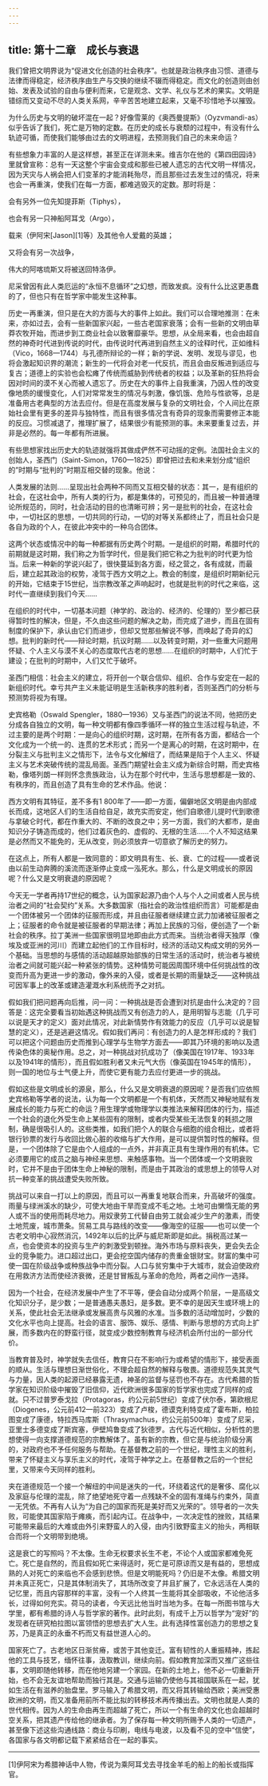 ```yaml
---
---
---
```

title: 第十二章　成长与衰退
---




我们曾把文明界说为“促进文化创造的社会秩序”。也就是政治秩序由习惯、道德与法律而得稳定，经济秩序由生产与交换的继续不辍而得稳定。而文化的创造则由创始、发表及试验的自由与便利而来，它是观念、文学、礼仪与艺术的果实。文明是错综而又变动不尽的人类关系网，辛辛苦苦地建立起来，又毫不珍惜地予以摧毁。

为什么历史与文明的破坏混在一起？好像雪莱的《奥西曼提斯》（Oyzvmandi-as）似乎告诉了我们，死亡是万物的定数。在历史的成长与衰颓的过程中，有没有什么轨迹可循，而使我们能够由过去的文明进程，去预测我们自己的未来命运？

有些想象力丰富的人是这样想，甚至正在详测未来。维吉尔在他的《第四田园诗》里就曾宣称：总有一天这整个宇宙会变成和那些已被人遗忘的古代文明一样情况，因为天灾与人祸会把人们变革的才能消耗殆尽，而且那些过去发生过的情况，将来也会一再重演，使我们在每一方面，都难逃毁灭的定数。那时将是：

会有另外一位先知提菲斯（Tiphys），

也会有另一只神船阿耳戈（Argo），

载来（伊阿宋[Jason][1]等）及其他令人爱戴的英雄；

又将会有另一次战争，

伟大的阿喀琉斯又将被送回特洛伊。



尼采曾因有此人类厄运的“永恒不息循环”之幻想，而致发疯。没有什么比这更愚蠢的了，但也只有在哲学家中能发生这种事。

历史一再重演，但只是在大的方面与大的事件上如此。我们可以合理地推测：在未来，亦如过去，会有一些新国家兴起，一些古老国家衰落；会有一些新的文明由草莽农牧开始，而进步到工商业社会以致奢靡豪华。思想，从全局来看，也会由超自然的神奇时代进到传说的时代，由传说时代再进到自然主义的诠释时代，正如维科（Vico，1668—1744）与孔德所辩论的一样；新的学说、发明、发现与谬见，也将会激起知识界的潮流；新生的一代将会对老一代反抗，而且会由反叛进到适应与复古；道德上的实验也会松瘫了传统而威胁到传统者的权益；以及革新的狂热将会因对时间的漠不关心而被人遗忘了。历史在大的事件上自我重演，乃因人性的改变像地质的缓慢变化，人们对常常发生的情况与刺激，像饥饿、危险与性欲等，总是准备用古老典型的方法去应付。但是在高度发展与复杂的文明社会，个人间比在原始社会里有更多的差异与独特性，而且有很多情况含有奇异的现象而需要修正本能的反应。习惯减退了，推理扩展了，结果很少有能预测的事。未来要重复过去，并非是必然的。每一年都有所进展。

有些思想家找出历史大的轨迹就强将其做成俨然不可动摇的定例。法国社会主义的创始人，圣西门（Saint-Simon，1760—1825）即曾把过去和未来划分成“组织的”时期与“批判的”时期互相交替的现象。他说：

人类发展的法则……呈现出社会两种不同而又互相交替的状态：其一，是有组织的社会，在这社会中，所有人类的行为，都是集体的，可预见的，而且被一种普通理论所规范的，同时，社会活动的目的也清晰可辨；另一是批判的社会，在这社会中，一切社区的思想，一切共同的行动，一切的对等关系都终止了，而且社会只是各自为政的个人，在彼此冲突中的一种乌合团体。

这两个状态或情况中的每一种都据有历史两个时期。一是组织的时期，希腊时代的前期就是这时期，我们称之为哲学时代，但是我们把它称之为批判的时代更为恰当。后来一种新的学说兴起了，很快蔓延到各方面，经之营之，各有成就，而最后，建立起其政治的权势，凌驾于西方文明之上。教会的制度，是组织时期新纪元的开始，它结束于15世纪，当宗教改革之声响起时，也就是批判的时代之来临，这时代一直继续到我们今天……

在组织的时代中，一切基本问题（神学的、政治的、经济的、伦理的）至少都已获得暂时性的解决，但是，不久由这些问题的解决之助，而完成了进步，而且在固有制度的保护下，承认由它们而进步，但却又觉那些解说不够，而唤起了奇异的幻想。批判的新时代——辩论时期，抗议时期……以及转变时期，对一些重大问题用怀疑、个人主义与漠不关心的态度取代古老的思想……在组织的时期中，人们忙于建设；在批判的时期中，人们又忙于破坏。



圣西门相信：社会主义的建立，将开创一个联合信仰、组织、合作与安定在一起的新组织时代。幸亏共产主义未能证明是生活新秩序的胜利者，否则圣西门的分析与预测势将视为有理。

史宾格勒（Oswald Spengler，1880—1936）又与圣西门的说法不同，他把历史分成各自独立的文明，每一种文明都有像四季循环一样的独立生活过程与轨迹，不过主要的是两个时期：一是向心的组织时期，这时期，在所有各方面，都结合一个文化成为一个统一的、连贯的艺术形式；而另一个是离心的时期，在这时期中，在分裂主义与批判主义之情形下，法令与文化解纽了，而结果是陷于个人主义、怀疑主义与艺术突破传统的混乱局面。圣西门期望社会主义成为新综合时期，而史宾格勒，像塔列朗一样则怀念贵族政治，认为在那个时代中，生活与思想都是一致的、有秩序的，而且创造了具有生命的艺术作品。他说：

西方文明有其特征，差不多有1 800年了——即一方面，偏僻地区文明是由内部成长而成，这地区人们的生活自给自足，故充实而安定，他们自歌德儿提时代到歌德与拿破仑时代，都在作重大的、不断的改良之中；另一方面，我们的大都市，是由知识分子铸造而成的，他们过着灰色的、虚假的、无根的生活……个人不知这结果是必然而又不能免的，无从改变，则必须放弃一切意欲了解历史的努力。



在这点上，所有人都是一致同意的：即文明具有生、长、衰、亡的过程——或者说由以前生动奔腾的溪流而逐渐停止变成一泓死水。那么，什么是文明成长的原因呢？什么又是文明衰退的原因呢？

今天无一学者再持17世纪的概念，认为国家起源乃由个人与个人之间或者人民与统治者之间的“社会契约”关系。大多数国家（指社会的政治性组织而言）可能都是由一个团体被另一个团体的征服而形成，并且由征服者继续建立武力加诸被征服者之上；征服者的命令就是被征服者的早期法律；再加上民族的习俗，便创造了一个新社会的秩序。拉丁美洲一些国家很明显地即由此方式而来。当统治者得天独厚（像埃及或亚洲的河川）而建立起他们的工作目标时，经济的活动又构成文明的另外一个基础。当思想的与感情的活动超越原始部族的日常生活的活动时，统治者与被统治者之间就可能兴起一种紧张的情势。这种情势可能因周围环境中任何挑战性的改变而升高为更进一步的激动，像外来的入侵，或者是长期的雨量缺乏——这种挑战可因军事上的改革或建造灌溉水利系统而予之对抗。

假如我们把问题再向后推，问一问：一种挑战是否会遭到对抗是由什么决定的？回答是：这完全要看当初始遇这种挑战而又有创造力的人，是用明智与志能（几乎可以说是天才的定义）面对此情况，对此新情势作有效能力的反应（几乎可以说是智慧的定义），还是逃避这情况。假如我们再问：有创造力的人是怎样形成的？我们可以把这个问题由历史而推到心理学与生物学方面去——即其乃环境的影响以及遗传染色体的奥秘作用。总之，对一种挑战对抗成功了（像美国在1917年、1933年以及1941年的情形），而且假如胜利者又未元气大伤（像英国在1945年的情形），则一国的地位与士气便上升，而使它更有能力去应付更进一步的挑战。

假如这些是文明成长的源泉，那么，什么又是文明衰退的原因呢？是否我们应依照史宾格勒等学者的说法，认为每一个文明都是一个有机体，天然而又神秘地赋有发展成长的能力与死亡的命运？用生理学或物理学以类推法来解释团体的行为，描述一个社会的退化外受生命上某些固有的限制，或者内受某些无法恢复的耗损之限制，确是很吸引人的。这些类推，如我们把个人的联合与细胞的组合相比，或者将银行钞票的发行与收回比做心脏的收缩与扩大作用，是可以提供暂时性的解释。但是，一个团体除了它是由个人组成的一点外，并非真正具有生理作用的有机体。它必须要用它的成员之脑与神经来思想、来触感事物。当一个团体或一个文明衰败时，它并不是由于团体生命上神秘的限制，而是由于其政治的或思想上的领导人对抗一种变革的挑战遭受失败所致。

挑战可以来自一打以上的原因，而且可以一再重复地联合而来，升高破坏的强度。雨量与绿洲溪水的缺少，可使大地由干旱而变成不毛之地。土地可由懒惰无能的男人或不当的使用而耗尽地力。用奴隶劳工代替自由劳工就会减少生产的激素，而使土地荒废，城市萧条。贸易工具与路线的改变——像海空的征服——也可以使一个古老文明中心寂然消沉，1492年以后的比萨与威尼斯即是如此。捐税高过某一点，也会使资本的投资与生产的刺激受到顿挫。海外市场与原料丧失，更会失去企业的竞争能力。进口超过出口，更会挖空国内储存的贵重金银财宝。财富的集中可使一国在阶级战争或种族战争中而分裂。人口与贫穷集中于大城市，就会迫使政府在用救济方法而使经济衰微，还是甘冒叛乱与革命的危险，两者之间作一选择。

因为一个社会，在经济发展中产生了不平等，便会自动分成两个阶层，一是高级文化知识分子，是少数；一是普通愚夫愚妇，是多数。更不幸的是因天生或环境上的关系，使此社会无法继承或发展高贵与风雅的水准。当多数的活动增加时，少数的文化水平也向上提高。社会的语言、服饰、娱乐、感情、判断与思想的方式向上扩展，而多数内在的野蛮行径，就变成少数控制教育与经济机会所付出的一部分代价。

当教育普及时，神学就失去信任，教育只在不影响行为或希望的情形下，接受表面的顺从。生活与理想日渐世俗化，不理会超自然的解释与敬畏。道德规范失其灵气与力量，因人类的起源已经暴露无遗，神圣的监督与惩罚也不存在。古代希腊的哲学家在知识阶级中摧毁了旧信仰，近代欧洲很多国家的哲学家也完成了同样的成就。只不过普罗泰戈拉（Protagoras，约公元前5世纪）变成了伏尔泰，第欧根尼（Diogenes，公元前412—前323）变成了卢梭，德谟克利特变成了霍布斯，柏拉图变成了康德，特拉西马库斯（Thrasymachus，约公元前500年）变成了尼采，亚里士多德变成了斯宾塞，伊壁鸠鲁变成了狄德罗。古代与近代相似，分析性的思想使得一向支撑道德规范的宗教解体了。虽有新的宗教，但它是与统治阶级分离的，对政府也不予任何服务与帮助。在基督教之前的一个世纪，理性主义的胜利，带来了怀疑主义与享乐主义的时代，凌驾于神学之上。在基督教之后的一个世纪里，又带来今天同样的胜利。

夹在道德规范一个接一个解纽的中间是迷失的一代，环绕着这代的是奢侈、腐化以及家庭与伦理的混乱，除了绝望地死守着一点残缺不全的固有准绳与约束外，简直一无凭依。不再有人认为“为自己的国家而死是美好而又光荣的”。领导者的一次失败，可能使其国家陷于瘫痪，而引起内讧。在战争中，一次决定性的挫败，其结果可能带来最后的大难或由外引来野蛮人的入侵，由内引致野蛮主义的抬头，两相联合而将一个文明带到绝境。

这是衰亡的写照吗？不太像。生命无权要求长生不老，不论个人或国家都难免死亡。死亡是自然的，而且假如死亡来得适时，死亡是可原谅而又是有益的，思想成熟的人对死亡的来临也不会感到悲愤。但是文明能死吗？仍旧是不太像。希腊文明并未真正死亡，只是其体制消失了，其场所改变了并且扩展了，它永远活在人类的记忆里，而且内容那样的丰富，没有一个人终其一生能将其全部吸收，不论他活多长，过得如何充实。荷马的读者，今天远比他当时当地为多。在每一所图书馆与大学里，都有希腊的诗人与哲学家的著作。此时此刻，有成千上万以哲学为“宠好”的发现者在研究柏拉图以富领悟的思想去扩大人生。此有选择性富创造力的思想之复苏，乃是真正的永垂不朽而又有益世道人心的。

国家死亡了。古老地区日渐贫瘠，或苦于其他变迁。富有韧性的人重振精神，拣起他的工具与技艺，缅怀往事，汲取教训，继续向前。假如教育加深而又推广这些往事，文明即随他转移，而在他地另建一个家园。在新的土地上，他不必一切重新开始，也不会无友谊地帮助而独行其是。交通与运输仍使他与其祖国联系在一起，犹如生活在有滋养的胎盘里。罗马输入了希腊文明，而又将其转输给西欧；美洲受惠欧洲的文明，而又准备用前所不能比拟的转移技术再传播出去。文明也就是人类的世代相传。因为人的生命由再生而超越了死亡，所以一个有生命的文化也会超越时空关系，把其遗产传给他的继承者。为了保存每一种文明所赐予人类的一切遗产，甚至像下述这些沟通线路：商业与印刷，电线与电波，以及看不见的空中“信使”，各国家与各文明都记载下紧紧结合在一起的事实。



* * *



[1]伊阿宋为希腊神话中人物，传说为乘阿耳戈去寻找金羊毛的船上的船长或指挥官。